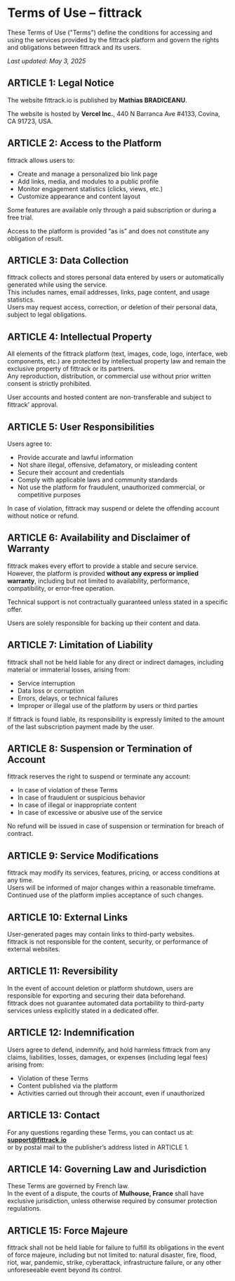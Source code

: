 # Terms of Use – fittrack

These Terms of Use ("Terms") define the conditions for accessing and using the services provided by the fittrack platform and govern the rights and obligations between fittrack and its users.

_Last updated: May 3, 2025_

## ARTICLE 1: Legal Notice

The website fittrack.io is published by **Mathias BRADICEANU**.

The website is hosted by **Vercel Inc.**, 440 N Barranca Ave #4133, Covina, CA 91723, USA.

## ARTICLE 2: Access to the Platform

fittrack allows users to:

- Create and manage a personalized bio link page  
- Add links, media, and modules to a public profile  
- Monitor engagement statistics (clicks, views, etc.)  
- Customize appearance and content layout

Some features are available only through a paid subscription or during a free trial.

Access to the platform is provided “as is” and does not constitute any obligation of result.

## ARTICLE 3: Data Collection

fittrack collects and stores personal data entered by users or automatically generated while using the service.  
This includes names, email addresses, links, page content, and usage statistics.  
Users may request access, correction, or deletion of their personal data, subject to legal obligations.

## ARTICLE 4: Intellectual Property

All elements of the fittrack platform (text, images, code, logo, interface, web components, etc.) are protected by intellectual property law and remain the exclusive property of fittrack or its partners.  
Any reproduction, distribution, or commercial use without prior written consent is strictly prohibited.

User accounts and hosted content are non-transferable and subject to fittrack’ approval.

## ARTICLE 5: User Responsibilities

Users agree to:

- Provide accurate and lawful information  
- Not share illegal, offensive, defamatory, or misleading content  
- Secure their account and credentials  
- Comply with applicable laws and community standards  
- Not use the platform for fraudulent, unauthorized commercial, or competitive purposes

In case of violation, fittrack may suspend or delete the offending account without notice or refund.

## ARTICLE 6: Availability and Disclaimer of Warranty

fittrack makes every effort to provide a stable and secure service.  
However, the platform is provided **without any express or implied warranty**, including but not limited to availability, performance, compatibility, or error-free operation.

Technical support is not contractually guaranteed unless stated in a specific offer.

Users are solely responsible for backing up their content and data.

## ARTICLE 7: Limitation of Liability

fittrack shall not be held liable for any direct or indirect damages, including material or immaterial losses, arising from:

- Service interruption  
- Data loss or corruption  
- Errors, delays, or technical failures  
- Improper or illegal use of the platform by users or third parties

If fittrack is found liable, its responsibility is expressly limited to the amount of the last subscription payment made by the user.

## ARTICLE 8: Suspension or Termination of Account

fittrack reserves the right to suspend or terminate any account:

- In case of violation of these Terms  
- In case of fraudulent or suspicious behavior  
- In case of illegal or inappropriate content  
- In case of excessive or abusive use of the service

No refund will be issued in case of suspension or termination for breach of contract.

## ARTICLE 9: Service Modifications

fittrack may modify its services, features, pricing, or access conditions at any time.  
Users will be informed of major changes within a reasonable timeframe.  
Continued use of the platform implies acceptance of such changes.

## ARTICLE 10: External Links

User-generated pages may contain links to third-party websites.  
fittrack is not responsible for the content, security, or performance of external websites.

## ARTICLE 11: Reversibility

In the event of account deletion or platform shutdown, users are responsible for exporting and securing their data beforehand.  
fittrack does not guarantee automated data portability to third-party services unless explicitly stated in a dedicated offer.

## ARTICLE 12: Indemnification

Users agree to defend, indemnify, and hold harmless fittrack from any claims, liabilities, losses, damages, or expenses (including legal fees) arising from:

- Violation of these Terms  
- Content published via the platform  
- Activities carried out through their account, even if unauthorized

## ARTICLE 13: Contact

For any questions regarding these Terms, you can contact us at:  
**[support@fittrack.io](mailto:support@fittrack.io)**  
or by postal mail to the publisher’s address listed in ARTICLE 1.

## ARTICLE 14: Governing Law and Jurisdiction

These Terms are governed by French law.  
In the event of a dispute, the courts of **Mulhouse, France** shall have exclusive jurisdiction, unless otherwise required by consumer protection regulations.

## ARTICLE 15: Force Majeure

fittrack shall not be held liable for failure to fulfill its obligations in the event of force majeure, including but not limited to: natural disaster, fire, flood, riot, war, pandemic, strike, cyberattack, infrastructure failure, or any other unforeseeable event beyond its control.
